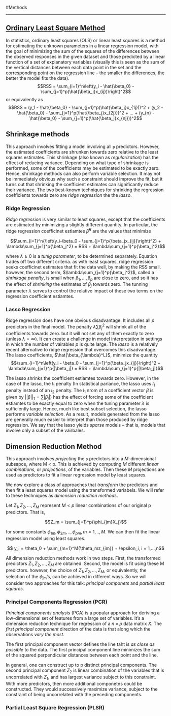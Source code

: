 #Methods

------

## [Ordinary Least Square Method](https://en.wikipedia.org/wiki/Ordinary_least_squares)
In statistics, ordinary least squares (OLS) or linear least squares is a method for estimating the unknown parameters in a linear regression model, with the goal of minimizing the sum of the squares of the differences between the observed responses in the given dataset and those predicted by a linear function of a set of explanatory variables (visually this is seen as the sum of the vertical distances between each data point in the set and the corresponding point on the regression line – the smaller the differences, the better the model fits the data). 
$$RSS = \sum_{i=1}^n\left(y_i - \hat{\beta_0} - \sum_{j=1}^p(\hat{\beta_j}x_{ij})\right)^2$$
or equivalently as 
$$RSS = (y_1 - \hat{\beta_0} - \sum_{j=1}^p(\hat{\beta_j}x_{1j}))^2 + (y_2 - \hat{\beta_0} - \sum_{j=1}^p(\hat{\beta_j}x_{2j}))^2 + ... + (y_{n} - \hat{\beta_0} - \sum_{j=1}^p(\hat{\beta_j}x_{nj}))^2$$

## Shrinkage methods
This approach involves fitting a model involving all `p` predictors. However, the estimated coefficients are shrunken towards zero relative to the least squares estimates. This shrinkage (also known as *regularization*) has the effect of reducing variance. Depending on what type of shrinkage is performed, some of the coefficients may be estimated to be exactly zero. Hence, shrinkage methods can also perform variable selection. It may not be immediately obvious why such a constraint should improve the fit, but it turns out that shrinking the coefficient estimates can significantly reduce their variance. The two best-known techniques for shrinking the regression coefficients towards zero are *ridge regression* the the  *lasso*.

### Ridge Regression
*Ridge regression* is very similar to least squares, except that the coefficients are estimated by minimizing a slightly different quantity. In particular, the ridge regression coefficinet estiamtes $\hat{\beta}^R$ are the values that minimize 

$$\sum_{i=1}^n{\left(y_i-\beta_0 - \sum_{j=1}^p{\beta_jx_{ij}}\right)^2} + \lambda\sum_{j=1}^p{\beta_j^2} = RSS + \lambda\sum_{j=1}^p{\beta_j^2}$$ 

where $\lambda \geq 0$ is a *tunig parameter*, to be determined separately. Equation trades off two different criteria. as with least squares, ridge regression seeks coefficinet estimates that fit the data well, by making the RSS small. however, the second term, $\lambda\sum_{j=1}^p{\beta_j^2}$, called a *shrinkage penalty*, is small when $\beta_1,...,\beta_p$ are close to zero, and so it has the effect of *shrinking* the estimates of $\beta_j$ towards zero. The tunning parameter $\lambda$ serves to control the relative impact of these two terms on the regression coefficient estiamtes. 

### Lasso Regression
Ridge regression does have one obvious disadvantage. It includes all *p* predictors in the final model. The penalty $\lambda \sum{\beta_j^2}$ will shrink all of the coefficients towards zero. but it will not set any of them exactly to zero (unless $\lambda = \infty$). It can create a challenge in model interpretation in settings in which the number of vairables *p* is quite large. The *lasso* is a relatively recent alternative to ridge regression that overcomes this disadvantage. The lasso coefficients, $\hat{\beta_{\lambda}^L}$, minimize the quantity
$$\sum_{i=1}^n\left(y_i - \beta_0 - \sum_{j=1}^p{\beta_jx_{ij}}\right)^2 + \lambda\sum_{j=1}^p{|\beta_j|} = RSS + \lambda\sum_{j=1}^p{|\beta_j|}$$

The lasso shrinks the coefficient estiamtes towards zero. However, in the case of the lasso, the $l_1$ penalty (In statistical parlance, the lasso uses $l_1$ penalty instead of an $l_2$ penalty. The $l_1$ nrom of a coefficient vector $\beta$ is given by $||\beta||_1 = \sum{|\beta_j|}$) has the effect of forcing some of the coefficient estiamtes to be exactly equal to zero when the tuning parameter $\lambda$ is sufficiently large. Hence, much like best subset selection, the lasso performs *variable selection*. As a result, models generated from the lasso are generally much easier to interpret than those produced by ridge regression. We say that the lasso yields *sparse* models -- that is, models that involve only a subset of the vairbales. 

## Dimension Reduction Method
This approach involves *prejecting* the `p` predictors into a *M*-dimensional subsapce, where M < p. This is achieved by computing *M* different *linear combinations*, or *projections*, of the variables. Then these *M* projections are used as predictors to fit a linear regression model by least squares. 

We now explore a class of approaches that *transform* the predictors and then fit a least squares model using the transformed variabels. We will refer to these techniques as *dimension reduction methods*.

Let $Z_1,Z_2,..., Z_M$ represent $M < p$ linear combinations of our original p predictors. That is,

$$Z_m = \sum_{j=1}^p{\phi_{jm}X_j}$$

for some constants $\phi_{1m}, \phi_{2m}, .., \phi_{pm}, m = 1,.., M$. We can then fit the linear regression model using least squares.

$$ y_i = \theta_0 + \sum_{m=1}^M{\theta_mz_{im}} + \epsilon_i, i = 1,...,n$$

All dimension reduction methods work in two steps. First, the transformed predictors $Z_1, Z_2,..., Z_M$ are obtained. Second, the model is fit using these M predictors. however, the choice of $Z_1,Z_2,...,Z_M$, or equivalently, the selection of the $\phi_{jm}$'s, can be achieved in different ways. So we will consider two approaches for this talk: *principal componets* and *partial least squares*.

### Principal Components Regression (PCR)
*Principal components analysis* (PCA) is a popular approach for deriving a low-dimensional set of features from a large set of variables. It's a dimension reduction technique for regression of a $n \times p$ data matrix $X$. The *first principal component* direction of the data is that along which the observations *vary the most*. 

The first principal component vector defines the line taht is *as close as possible* to the data. The first principal component line minimizes the sum of the squared perpendicular distances between each point and the line. 

In general, one can construct up to p distinct principal components. The second principal component $Z_2$ is linear combination of the variables that is uncorrelated with $Z_1$, and has largest variance subject to this constraint. With more predictors, then more additional componetns could be constructed. They would successively maximize variance, subject to the constraint of being uncorrelated with the preceding components. 

### Partial Least Square Regression (PLSR)

